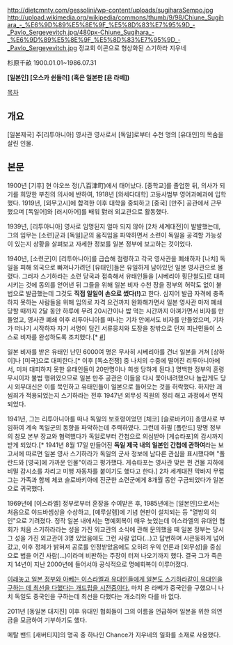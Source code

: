 http://dietcmnty.com/gessolini/wp-content/uploads/sugiharaSempo.jpg
http://upload.wikimedia.org/wikipedia/commons/thumb/9/98/Chiune_Sugihara_-_%E6%9D%89%E5%8E%9F_%E5%8D%83%E7%95%9D_-_Pavlo_Sergeyevitch.jpg/480px-Chiune_Sugihara_-_%E6%9D%89%E5%8E%9F_%E5%8D%83%E7%95%9D_-_Pavlo_Sergeyevitch.jpg
정교회 이콘으로 형상화된 스기하라 지우네

杉原千畝 1900.01.01~1986.07.31

'''[일본인] [오스카 쉰들러] (혹은 일본판 [욘 라베])''' 

[[목차]]
== 개요 ==
[일본제국] 주[리투아니아] 영사관 영사로서 [독일]로부터 수천 명의 [유대인]의 목숨을 살린 인물.

== 본문 ==
1900년 [기후] 현 야오쓰 정(八百津町)에서 태어났다. [중학교]를 졸업한 뒤, 의사가 되기를 희망한 부친의 의사에 반하여, 1918년 [와세다대학] 고등사범부 영어과예과에 입학했다. 1919년, [외무고시]에 합격한 이후 대학을 중퇴하고 [중국] [만주] 공관에서 근무했으며 [독일어]와 [러시아어]를 배워 對러 외교관으로 활동했다.

1939년, [리투아니아] 영사로 임명된지 얼마 되지 않아 [2차 세계대전]이 발발했는데, 그의 임무는 [소련]군과 [독일]군의 움직임을 파악하면서 소련이 독일을 공격할 가능성이 있는지 상황을 살펴보고 자세한 정보를 일본 정부에 보고하는 것이었다. 

1940년, [소련군]이 [리투아니아]를 급습해 점령하고 각국 영사관을 폐쇄하자 [나치] 독일을 피해 외국으로 빠져나가려던 [유태인]들은 유일하게 남아있던 일본 영사관으로 몰렸다. 그러자 스기하라는 소련 당국과 접촉해서 유태인들을 [시베리아 횡단철도]로 대피시키는 것에 동의를 얻어낸 뒤 그들을 위해 일본 비자 수천 장을 정부의 허락도 없이 불법으로 발급했는데 그것도 '''직접 일일이 손으로 썼다(!)'''고 한다. 심지어 발급 자격에 충족하지 못하는 사람들을 위해 임의로 자격 요건까지 완화해가면서 일본 영사관 마저 폐쇄 당할 때까지 2달 동안 하루에 무려 20시간이나 밥 먹는 시간까지 아껴가면서 비자를 만들었고, 영사관 폐쇄 이후 리투아니아를 떠나는 기차 안에서도 비자를 만들었으며, 기차가 떠나기 시작하자 자기 서명이 담긴 서류뭉치와 도장을 창밖으로 던져 피난민들이 스스로 비자를 완성하도록 조치했다.[* [http://df3714.tistory.com/397 #]]

일본 비자를 받은 유태인 난민 6000여 명은 무사히 시베리아를 건너 일본을 거쳐 [상하이]나 [미국]으로 대피한다.[* 이후 [독소전쟁] 중 나치의 수중에 떨어진 리투아니아에서, 미처 대피하지 못한 유태인들이 20만명이나 희생 당하게 된다.] 명백한 정부의 훈령 무시이자 불법 행위였으므로 일본 만주 공관은 이들을 다시 쫓아내려했으나 놀랍게도 당시 외무대신은 이를 묵인하고 유태인들이 일본으로 들어오는 것을 허락했다. 하지만 괘씸죄가 적용되었는지 스기하라는 전후 1947년 외무성 직원의 정리 해고 과정에서 면직되었다.

1941년, 그는 리투아니아를 떠나 독일의 보호령이었던 [체코] [슬로바키아] 총영사로 부임하여 계속 독일군의 동향을 파악하는데 주력하였다. 그런데 하필 [폴란드] 망명 정부의 참모 본부 장교와 협력했다가 독일로부터 간첩으로 의심받아 [게슈타포]의 감시까지 받게 되었다.[* 1941년 8월 17일 만들어진 '''독일 제국 내의 일본인 간첩에 관하여'''라는 보고서에 따르면 일본 영사 스기하라가 독일의 군사 정보에 남다른 관심을 표시했다며 "폴란드와 [영국]에 가까운 인물"이라고 평가했다. 게슈타포는 영사관 맞은 편 건물 지하에 비밀 감시소를 차리고 미행 자동차를 붙이기도 했다고 한다.] 2차 세계대전 막바지 무렵 그는 가족과 함께 체코 슬로바키아에 진군한 소련군에게 8개월 동안 구금되었다가 일본으로 귀국했다.

1969년에 [이스라엘] 정부로부터 훈장을 수여받은 후, 1985년에는 [일본인]으로서는 처음으로 야드바셈상을 수상하고, [예루살렘]에 기념 현판이 설치되는 등 "열방의 의인"으로 기려졌다. 정작 일본 내에서는 명예회복이 매우 늦었는데 이스라엘의 유대인 협회가 처음 스기하라라는 성을 가진 외교관의 소식에 관해 문의했을 때 일본 정부는 당시 그 성을 가진 외교관이 3명 있었음에도 그런 사람 없다(...)고 답변하며 시큰둥하게 넘어갔고, 이후 정체가 밝혀져 공로를 인정받았음에도 오히려 우익 언론과 [외무성]을 중심으로 법을 어긴 사람(...)이라며 비판하는 주장이 터져 나오기까지 했다. 결국 그가 죽은 지 14년이 지난 2000년에 들어서야 공식적으로 명예회복이 이루어졌다.

[http://news.naver.com/main/read.nhn?mode=LSD&mid=sec&sid1=104&oid=028&aid=0002261022 이래놓고 일본 정부와 아베는 이스라엘과 유대인들에게 일본도 스기하라같이 유대인을 구하는 데 최선을 다했다는 개드립을 시전중이다.] 마치 욘 라베가 중국인을 구했으니 나치 독일도 중국인을 구하는데 최선을 다했다는 개소리와 다를 바 없다.


2011년 [동일본 대지진] 이후 유대인 협회들이 그의 이름을 언급하며 일본을 위한 의연금을 모금하여 기부하기도 했다.

메탈 밴드 [새버티지]의 명곡 중 하나인 Chance가 지우네의 일화를 소재로 사용했다.
